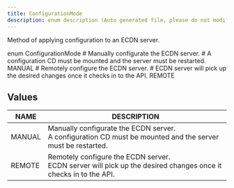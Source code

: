 ```yaml
---
title: ConfigurationMode
description: enum description (Auto generated file, please do not modify)
---
```



Method of applying configuration to an ECDN server.

<GQLCodeSnippet>
<GQLLine><GQLKeyword>enum</GQLKeyword> ConfigurationMode <GQLOpen /></GQLLine>
<GQLLine> </GQLLine>
	<GQLLine><GQLTab /><GQLComment># Manually configurate the ECDN server.</GQLComment></GQLLine>
	<GQLLine><GQLTab /><GQLComment># A configuration CD must be mounted and the server must be restarted.</GQLComment></GQLLine>
	<GQLLine><GQLTab /><GQLName>MANUAL</GQLName></GQLLine>
	<GQLLine> </GQLLine>
	<GQLLine><GQLTab /><GQLComment># Remotely configure the ECDN server.</GQLComment></GQLLine>
	<GQLLine><GQLTab /><GQLComment># ECDN server will pick up the desired changes once it checks in to the API.</GQLComment></GQLLine>
	<GQLLine><GQLTab /><GQLName>REMOTE</GQLName></GQLLine>
	<GQLLine> </GQLLine>
<GQLLine><GQLClose /></GQLLine>
</GQLCodeSnippet>

## Values

| NAME | DESCRIPTION |
| - | - |
| MANUAL | Manually configurate the ECDN server.<br/>A configuration CD must be mounted and the server must be restarted.|
| REMOTE | Remotely configure the ECDN server.<br/>ECDN server will pick up the desired changes once it checks in to the API.|

